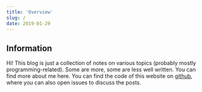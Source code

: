 ```yaml
---
title: 'Overview'
slug: /
date: 2019-01-29
---
```




<LatestArticles />

## Information

Hi! This blog is just a collection of notes on various topics (probably
mostly programming-related). Some are more, some are less well written.
You can find more about me <Link to="/about">here</Link>. You can find the code
of this website on <a href="https://github.com/schulke-214/maximilian-schulke"
target="_blank" rel="noopener">github</a>, where you can also open issues to
discuss the posts.
